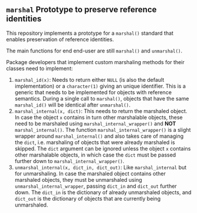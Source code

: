 ## `marshal` Prototype to preserve reference identities

This repository implements a prototype for a `marshal()` standard that enables preservation of reference identities.

The main functions for end end-user are still `marshal()` and `unmarshal()`.

Package developers that implement custom marshaling methods for their classes need to implement:


1. `marshal_id(x)`:
   Needs to return either `NULL` (is also the default implementation) or a `character(1)` giving an unique identifier.
   This is a generic that needs to be implemented for objects with reference semantics.
   During a single call to `marshal()`, objects that have the same `marshal_id()` will be identical after `unmarshal()`.
1. `marshal_internal(x, dict)`:
   This needs to return the marshaled object.
   In case the object `x` contains in turn other marshalable objects, these need to be marshaled using `marshal_internal_wrapper()` and **NOT** `marshal_internal()`.
   The function `marshal_internal_wrapper()` is a slight wrapper around `marshal_internal()` and also takes care of managing the `dict`, i.e. marshaling of objects that were already marshaled is skipped.
    The `dict` argument can be ignored unless the object `x` contains other marshalable objects, in which case the `dict` must be passed further down to `marshal_internal_wrapper()`.
1. `unmarshal_internal(x, dict_in, dict_out)`:
   Like `marshal_internal` but for unmarshaling.
   In case the marshaled object contains other marshaled objects, they must be unmarshaled using `unmarshal_internal_wrapper`, passing `dict_in` and `dict_out` further down.
    The `dict_in` is the dictionary of already unmarshaled objects, and `dict_out` is the dictionary of objects that are currently being unmarshaled.

